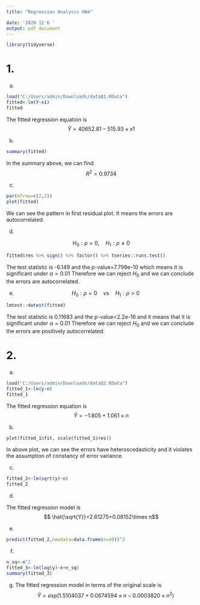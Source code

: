 ---
title: "Regression Analysis HW4"

date: '2020 12 6 '
output: pdf_document
---
```{r setup, include=FALSE}
library(tidyverse)
```

# 1.

a)
```{r}
load("C:/Users/admin/Downloads/dataQ1.RData")
fitted<-lm(Y~x1)
fitted
```
The fitted regression equation is
$$ \hat{Y}=40652.81-515.93\times x1 $$


b)
```{r}
summary(fitted)
```
In the summary above, we can find $$R^2=0.9734$$


c)

```{r}
par(mfrow=c(2,2))
plot(fitted)
```
We can see the pattern in first residual plot. It means the errors are autocorrelated.


d)

$$ H_0:\rho=0,\quad H_1:\rho\neq0$$

```{r}
fitted$res %>% sign() %>% factor() %>% tseries::runs.test()
```
The test statistic is -6.149 and the p-value=7.799e-10 which means it is significant under $\alpha=0.01$
Therefore we can reject $H_0$ and we can conclude the errors are autocorrelated.



e)
$$H_0: \rho=0 \quad vs \quad H_1:\rho>0$$

```{r}
lmtest::dwtest(fitted)
```
The test statistic is 0.11683 and the p-value<2.2e-16 and it means that it is significant under $\alpha=0.01$ 
Therefore we can reject $H_0$ and we can conclude the errors are positively autocorrelated.




# 2.


a)

```{r}
load("C:/Users/admin/Downloads/dataQ2.RData")
fitted_1<-lm(y~n)
fitted_1
```
The fitted regression equation is 
$$ \hat{Y}=-1.805+1.061\times n$$



b)
```{r}
plot(fitted_1$fit, scale(fitted_1$res))
```
In above plot, we can see the errors have heteroscedasticity and it violates the assumption of constancy of error variance.

c)
```{r}
fitted_2<-lm(sqrt(y)~n)
fitted_2
```


d)

The fitted regression model is
$$ \hat{\sqrt{Y}}=2.61275+0.08152\times n$$

e)
```{r}
predict(fitted_2,newdata=data.frame(n=40))^2
```


f)
```{r}
n_sq<-n^2
fitted_3<-lm(log(y)~n+n_sq)
summary(fitted_3)
```


g)
The fitted regression model in terms of the original scale is
$$\hat{Y}=exp(1.5104037+0.0674594\times n -0.0003820\times n^2)$$